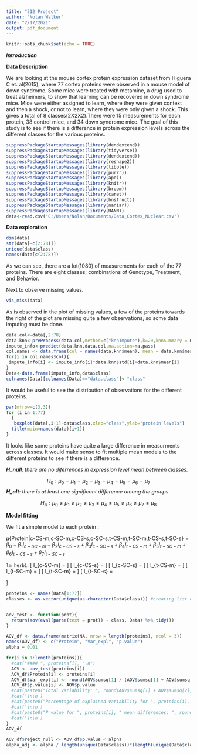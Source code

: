 ---
title: "512 Project"
author: "Nolan Walker"
date: "2/17/2021"
output: pdf_document
---

```{r setup, include=FALSE,warning=FALSE}
knitr::opts_chunk$set(echo = TRUE)
```

***Introduction***

**Data Description**

We are looking at the mouse cortex protein expression dataset from Higuera C et. al(2015), where 77 cortex proteins were observed in a mouse model of down syndrome. Some mice were treated with metamine, a drug used to treat alzheimers, to show that learning can be recovered in down syndrome mice. Mice were either assigned to learn, where they were given context and then a shock, or not to learn, where they were only given a shock. This gives a total of 8 classes(2X2X2).There were 15 measurements for each protein, 38 control mice, and 34 down syndrome mice. The goal of this study is to see if there is a difference in protein expression levels across the different classes for the various proteins.

```{r,eval=TRUE,echo=FALSE,warning=FALSE}
suppressPackageStartupMessages(library(dendextend))
suppressPackageStartupMessages(library(tidyverse))
suppressPackageStartupMessages(library(dendextend))
suppressPackageStartupMessages(library(reshape2))
suppressPackageStartupMessages(library(tibble))
suppressPackageStartupMessages(library(purrr))
suppressPackageStartupMessages(library(ape))
suppressPackageStartupMessages(library(knitr))
suppressPackageStartupMessages(library(broom))
suppressPackageStartupMessages(library(caret))
suppressPackageStartupMessages(library(bnstruct))
suppressPackageStartupMessages(library(naniar))
suppressPackageStartupMessages(library(RANN))
data<-read.csv("C:/Users/Nolan/Documents/Data_Cortex_Nuclear.csv")
```

**Data exploration**

```{r,eval=TRUE}
dim(data)
str(data[-c(2:78)])
unique(data$class)
names(data[c(2:78)])
```
As we can see, there are a lot(1080) of measurements for each of the 77 proteins. There are eight classes; combinations of Genotype, Treatment, and Behavior.

Next to observe missing values.

```{r}
vis_miss(data)
```

As is observed in the plot of missing values, a few of the proteins towards the right of the plot are missing quite a few observations, so some data imputing must be done.


```{r,fig.height=10,fig.width=20,echo=TRUE,eval=TRUE,echo=FALSE}
data.col<-data[,2:78]
data.knn<-preProcess(data.col,method=c("knnImpute"),k=20,knnSummary = mean)
impute_info<-predict(data.knn,data.col,na.action=na.pass)
col.names <- data.frame(col = names(data.knn$mean), mean = data.knn$mean, sd = data.knn$std)
for(i in col.names$col){
 impute_info[i] <- impute_info[i]*data.knn$std[i]+data.knn$mean[i] 
}
Data<-data.frame(impute_info,data$class)
colnames(Data)[colnames(Data)=="data.class"]<-"class"
```

It would be useful to see the distribution of observations for the different proteins.

```{r,fig.height=10,fig.width=20,echo=TRUE,eval=TRUE,echo=FALSE}
par(mfrow=c(3,3))
for (i in 1:77)
  {
   boxplot(data[,i+1]~data$class,xlab="class",ylab="protein levels")
  title(main=names(data)[i+1])
}
```

It looks like some proteins have quite a large difference in measurments across classes. It would make sense to fit multiple mean models to the different proteins to see if there is a difference.

***H_null**: there are no diferrences in expression level mean between classes.*

$$H_0: \mu_0=\mu_1 = \mu_2 = \mu_3 = \mu_4 = \mu_5 = \mu_6 = \mu_7 $$
***H_alt**: there is at least one significant difference among the groups.*

$$H_A: \mu_0 \neq \mu_1 \neq \mu_2 \neq \mu_3 \neq \mu_4 \neq \mu_5 \neq \mu_6 \neq \mu_7 \neq \mu_8$$

**Model fitting**

We fit a simple model to each protein : 

$\mu${Protein|c-CS-m,c-SC-m,c-CS-s,c-SC-s,t-CS-m,t-SC-m,t-CS-s,t-SC-s}$=\beta_0 +\beta_1I_{c-SC-m}+\beta_2I_{c-CS-s}+\beta_3I_{c-SC-s}+\beta_4I_{t-CS-m}+\beta_5I_{t-SC-m}+\beta_6I_{t-CS-s}+\beta_7I_{t-SC-s}$

`lm_herb1`: \[ I_{c-SC-m} = \begin{cases} 
          1 & \text{if class is c-SC-m} \\
          0 & \text{otherwise}
       \end{cases}
      \]
      \[ I_{c-CS-s} = \begin{cases} 
          1 & \text{if class is c-CS-s} \\
          0 & \text{otherwise}
       \end{cases}
      \]
      \[ I_{c-SC-s} = \begin{cases} 
          1 & \text{if class is c-SC-s} \\
          0 & \text{otherwise}
       \end{cases}
      \]
      \[ I_{t-CS-m} = \begin{cases} 
          1 & \text{if class is t-CS-m} \\
          0 & \text{otherwise}
       \end{cases}
      \]
      \[ I_{t-SC-m} = \begin{cases} 
          1 & \text{if class is t-SC-m} \\
          0 & \text{otherwise}
       \end{cases}
      \]
      \[ I_{t-SC-m} = \begin{cases} 
          1 & \text{if class is t-SC-m} \\
          0 & \text{otherwise}
       \end{cases}
      \]
      \[ I_{t-SC-s} = \begin{cases} 
          1 & \text{if class is t-SC-s} \\
          0 & \text{otherwise}
       \end{cases}
      \]
  
```{r,echo=TRUE,eval=TRUE,echo=FALSE,warning=FALSE}
proteins <- names(Data[1:77])
classes <- as.vector(unique(as.character(Data$class))) #creating list of classes names


aov_test <- function(prot){
  return(aov(eval(parse(text = prot)) ~ class, Data) %>% tidy())
}

AOV_df <- data.frame(matrix(NA, nrow = length(proteins), ncol = 3))
names(AOV_df) <- c("Protein", "Var_expl", "p.value")
alpha = 0.01

for(i in 1:length(proteins)){
  #cat("#### ", proteins[i], "\n")
  AOV <- aov_test(proteins[i])
  AOV_df$Protein[i] <- proteins[i]
  AOV_df$Var_expl[i] <- round(AOV$sumsq[1] / (AOV$sumsq[1] + AOV$sumsq[2]), 2)
  AOV_df$p.value[i] <- AOV$p.value
  #cat(paste0("Total variability: ", round(AOV$sumsq[1] + AOV$sumsq[2], 2)))
  #cat('\n\n')
  #cat(paste0("Percentage of explained variability for ", proteins[i], " mean differences: ", round(AOV$sumsq[1] * 100 / (AOV$sumsq[1] + AOV$sumsq[2]), 2), "%"))
  #cat('\n\n')
  #cat(paste0("P value for ", proteins[i], " mean differences: ", round(AOV$p.value[1], 5)))
  #cat('\n\n')
}
AOV_df
```


```{r,fig.height=10,fig.width=20,echo=TRUE,eval=TRUE}
AOV_df$reject_null <- AOV_df$p.value < alpha
alpha_adj <- alpha / length(unique(Data$class))*(length(unique(Data$class))-1)/2
```

